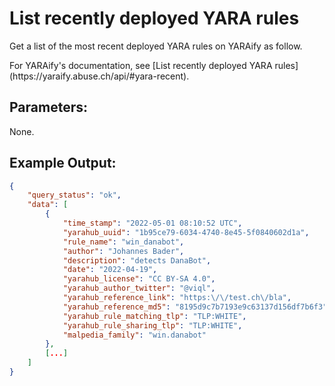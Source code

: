 
# List recently deployed YARA rules

Get a list of the most recent deployed YARA rules on YARAify as follow.

<Callout type="info">
	For YARAify's documentation, see [List recently deployed YARA rules](https://yaraify.abuse.ch/api/#yara-recent).
</Callout>

## Parameters:
None.

## Example Output:

```json
{
    "query_status": "ok",
    "data": [
        {
            "time_stamp": "2022-05-01 08:10:52 UTC",
            "yarahub_uuid": "1b95ce79-6034-4740-8e45-5f0840602d1a",
            "rule_name": "win_danabot",
            "author": "Johannes Bader",
            "description": "detects DanaBot",
            "date": "2022-04-19",
            "yarahub_license": "CC BY-SA 4.0",
            "yarahub_author_twitter": "@viql",
            "yarahub_reference_link": "https:\/\/test.ch\/bla",
            "yarahub_reference_md5": "8195d9c7b7193e9c63137d156df7b6f3",
            "yarahub_rule_matching_tlp": "TLP:WHITE",
            "yarahub_rule_sharing_tlp": "TLP:WHITE",
            "malpedia_family": "win.danabot"
        },
        [...]
    ]
}
```
